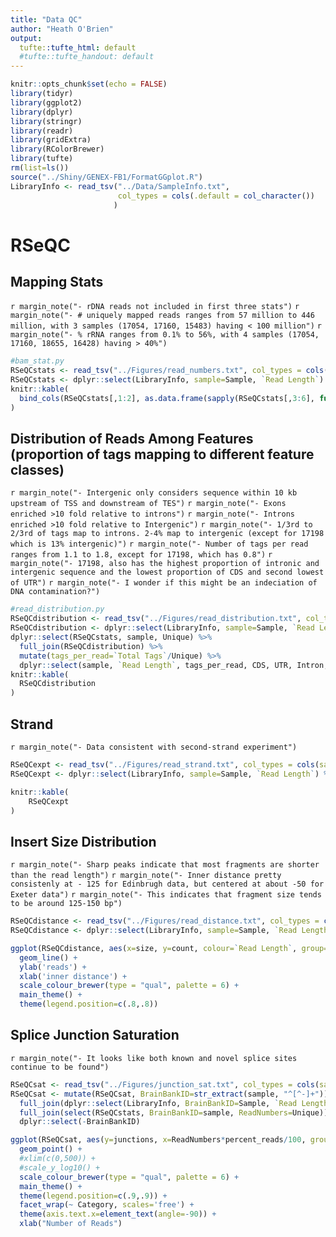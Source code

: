 ```yaml
---
title: "Data QC"
author: "Heath O'Brien"
output:
  tufte::tufte_html: default
  #tufte::tufte_handout: default
---
```

<!-- see http://rstudio.github.io/tufte/ for info about tufte -->
<!-- type Rscript -e "library(rmarkdown); render('BamQC.rmd')" to knit to html on the server -->
```r
knitr::opts_chunk$set(echo = FALSE)
library(tidyr)
library(ggplot2)
library(dplyr)
library(stringr)
library(readr)
library(gridExtra)
library(RColorBrewer)
library(tufte)
rm(list=ls())
source("../Shiny/GENEX-FB1/FormatGGplot.R")
LibraryInfo <- read_tsv("../Data/SampleInfo.txt", 
                        col_types = cols(.default = col_character())
                       )
```

# RSeQC
## Mapping Stats
`r margin_note("- rDNA reads not included in first three stats")`
`r margin_note("- # uniquely mapped reads ranges from 57 million to 446 million, with 3 samples (17054, 17160, 15483) having < 100 million")`
`r margin_note("- % rRNA ranges from 0.1% to 56%, with 4 samples (17054, 17160, 18655, 16428) having > 40%")`

``` r
#bam_stat.py
RSeQCstats <- read_tsv("../Figures/read_numbers.txt", col_types = cols(sample = 'c'))
RSeQCstats <- dplyr::select(LibraryInfo, sample=Sample, `Read Length`) %>% full_join(RSeQCstats)
knitr::kable(
  bind_cols(RSeQCstats[,1:2], as.data.frame(sapply(RSeQCstats[,3:6], function(x) formatC(as.numeric(x), format='d', big.mark=','))))
)
```


## Distribution of Reads Among Features (proportion of tags mapping to different feature classes)
`r margin_note("- Intergenic only considers sequence within 10 kb upstream of TSS and downstream of TES")`
`r margin_note("- Exons enriched >10 fold relative to introns")`
`r margin_note("- Introns enriched >10 fold relative to Intergenic")`
`r margin_note("- 1/3rd to 2/3rd of tags map to introns. 2-4% map to intergenic (except for 17198 which is 13% intergenic)")`
`r margin_note("- Number of tags per read ranges from 1.1 to 1.8, except for 17198, which has 0.8")`
`r margin_note("- 17198, also has the highest proportion of intronic and intergenic sequence and the lowest proportion of CDS and second lowest of UTR")`
`r margin_note("- I wonder if this might be an indeciation of DNA contamination?")`


``` r
#read_distribution.py
RSeQCdistribution <- read_tsv("../Figures/read_distribution.txt", col_types = cols(sample = 'c'))
RSeQCdistribution <- dplyr::select(LibraryInfo, sample=Sample, `Read Length`) %>% full_join(RSeQCdistribution)
dplyr::select(RSeQCstats, sample, Unique) %>% 
  full_join(RSeQCdistribution) %>%
  mutate(tags_per_read=`Total Tags`/Unique) %>%
  dplyr::select(sample, `Read Length`, tags_per_read, CDS, UTR, Intron, Intergenic)
knitr::kable(
  RSeQCdistribution
)


```

## Strand

`r margin_note("- Data consistent with second-strand experiment")`

```r
RSeQCexpt <- read_tsv("../Figures/read_strand.txt", col_types = cols(sample = 'c'))
RSeQCexpt <- dplyr::select(LibraryInfo, sample=Sample, `Read Length`) %>% full_join(RSeQCexpt)

knitr::kable(
    RSeQCexpt
)

```

## Insert Size Distribution

`r margin_note("- Sharp peaks indicate that most fragments are shorter than the read length")`
`r margin_note("- Inner distance pretty consistenly at - 125 for Edinbrugh data, but centered at about -50 for Exeter data")`
`r margin_note("- This indicates that fragment size tends to be around 125-150 bp")`



```r
RSeQCdistance <- read_tsv("../Figures/read_distance.txt", col_types = cols(sample = 'c'))
RSeQCdistance <- dplyr::select(LibraryInfo, sample=Sample, `Read Length`) %>% full_join(RSeQCdistance)

ggplot(RSeQCdistance, aes(x=size, y=count, colour=`Read Length`, group=sample)) +
  geom_line() +
  ylab('reads') +
  xlab('inner distance') +
  scale_colour_brewer(type = "qual", palette = 6) +
  main_theme() +
  theme(legend.position=c(.8,.8))

```

## Splice Junction Saturation

`r margin_note("- It looks like both known and novel splice sites continue to be found")`

```r
RSeQCsat <- read_tsv("../Figures/junction_sat.txt", col_types = cols(sample = 'c'))
RSeQCsat <- mutate(RSeQCsat, BrainBankID=str_extract(sample, "^[^-]+")) %>%
  full_join(dplyr::select(LibraryInfo, BrainBankID=Sample, `Read Length`)) %>% 
  full_join(select(RSeQCstats, BrainBankID=sample, ReadNumbers=Unique)) %>%
  dplyr::select(-BrainBankID)

ggplot(RSeQCsat, aes(y=junctions, x=ReadNumbers*percent_reads/100, group=sample, colour=`Read Length`)) +
  geom_point() +
  #xlim(c(0,500)) +
  #scale_y_log10() +
  scale_colour_brewer(type = "qual", palette = 6) +
  main_theme() +
  theme(legend.position=c(.9,.9)) +
  facet_wrap(~ Category, scales='free') +
  theme(axis.text.x=element_text(angle=-90)) +
  xlab("Number of Reads")
```
  